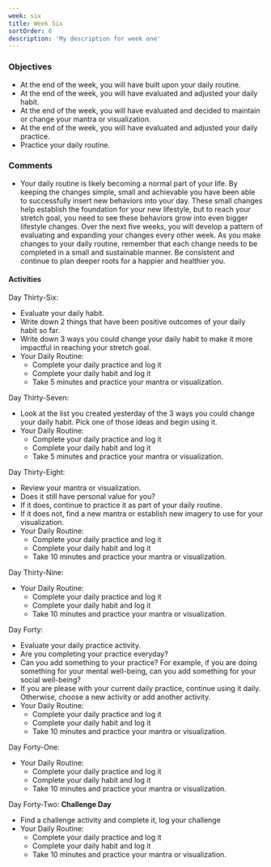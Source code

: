 ```yaml
---
week: six
title: Week Six
sortOrder: 6
description: 'My description for week one'
---
```


### Objectives

- At the end of the week, you will have built upon your daily routine.
- At the end of the week, you will have evaluated and adjusted your daily habit.
- At the end of the week, you will have evaluated and decided to maintain or change your mantra or visualization.
- At the end of the week, you will have evaluated and adjusted your daily practice.
- Practice your daily routine.

### Comments

- Your daily routine is likely becoming a normal part of your life. By keeping the changes simple, small and achievable you have been able to successfully insert new behaviors into your day. These small changes help establish the foundation for your new lifestyle, but to reach your stretch goal, you need to see these behaviors grow into even bigger lifestyle changes. Over the next five weeks, you will develop a pattern of evaluating and expanding your changes every other week. As you make changes to your daily routine, remember that each change needs to be completed in a small and sustainable manner. Be consistent and continue to plan deeper roots for a happier and healthier you.

#### Activities

Day Thirty-Six:

- Evaluate your daily habit.
- Write down 2 things that have been positive outcomes of your daily habit so far.
- Write down 3 ways you could change your daily habit to make it more impactful in reaching your stretch goal.
- Your Daily Routine:
  - Complete your daily practice and log it
  - Complete your daily habit and log it
  - Take 5 minutes and practice your mantra or visualization.

Day Thirty-Seven:

- Look at the list you created yesterday of the 3 ways you could change your daily habit. Pick one of those ideas and begin using it.
- Your Daily Routine:
  - Complete your daily practice and log it
  - Complete your daily habit and log it
  - Take 5 minutes and practice your mantra or visualization.

Day Thirty-Eight:

- Review your mantra or visualization.
- Does it still have personal value for you?
- If it does, continue to practice it as part of your daily routine.
- If it does not, find a new mantra or establish new imagery to use for your visualization.
- Your Daily Routine:
  - Complete your daily practice and log it
  - Complete your daily habit and log it
  - Take 10 minutes and practice your mantra or visualization.

Day Thirty-Nine:

- Your Daily Routine:
  - Complete your daily practice and log it
  - Complete your daily habit and log it
  - Take 10 minutes and practice your mantra or visualization.

Day Forty:

- Evaluate your daily practice activity.
- Are you completing your practice everyday?
- Can you add something to your practice? For example, if you are doing something for your mental well-being, can you add something for your social well-being?
- If you are please with your current daily practice, continue using it daily. Otherwise, choose a new activity or add another activity.
- Your Daily Routine:
  - Complete your daily practice and log it
  - Complete your daily habit and log it
  - Take 10 minutes and practice your mantra or visualization.

Day Forty-One:

- Your Daily Routine:
  - Complete your daily practice and log it
  - Complete your daily habit and log it
  - Take 10 minutes and practice your mantra or visualization.

Day Forty-Two: **Challenge Day**

- Find a challenge activity and complete it, log your challenge
- Your Daily Routine:
  - Complete your daily practice and log it
  - Complete your daily habit and log it
  - Take 10 minutes and practice your mantra or visualization.